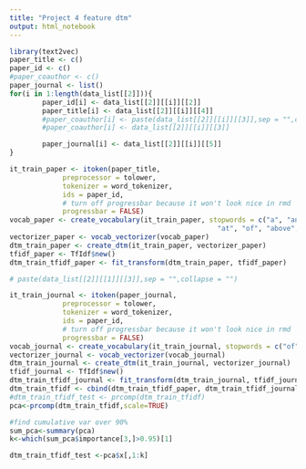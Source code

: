 ```yaml
---
title: "Project 4 feature dtm"
output: html_notebook
---
```



```r
library(text2vec)
paper_title <- c()
paper_id <- c()
#paper_coauthor <- c()
paper_journal <- list()
for(i in 1:length(data_list[[2]])){
        paper_id[i] <- data_list[[2]][[i]][[2]]  
        paper_title[i] <- data_list[[2]][[i]][[4]]
        #paper_coauthor[i] <- paste(data_list[[2]][[i]][[3]],sep = "",collapse = "")
        #paper_coauthor[i] <- data_list[[2]][[i]][[3]]

        paper_journal[i] <- data_list[[2]][[i]][[5]]
}

it_train_paper <- itoken(paper_title, 
             preprocessor = tolower, 
             tokenizer = word_tokenizer,
             ids = paper_id,
             # turn off progressbar because it won't look nice in rmd
             progressbar = FALSE)
vocab_paper <- create_vocabulary(it_train_paper, stopwords = c("a", "an", "the", "in", "on",
                                                   "at", "of", "above", "under"))
vectorizer_paper <- vocab_vectorizer(vocab_paper)
dtm_train_paper <- create_dtm(it_train_paper, vectorizer_paper)
tfidf_paper <- TfIdf$new()
dtm_train_tfidf_paper <- fit_transform(dtm_train_paper, tfidf_paper)

# paste(data_list[[2]][[1]][[3]],sep = "",collapse = "")

it_train_journal <- itoken(paper_journal, 
             preprocessor = tolower, 
             tokenizer = word_tokenizer,
             ids = paper_id,
             # turn off progressbar because it won't look nice in rmd
             progressbar = FALSE)
vocab_journal <- create_vocabulary(it_train_journal, stopwords = c("of","for","at","the","a", "an", "in", "under", "on", "above"))
vectorizer_journal <- vocab_vectorizer(vocab_journal)
dtm_train_journal <- create_dtm(it_train_journal, vectorizer_journal) 
tfidf_journal <- TfIdf$new()
dtm_train_tfidf_journal <- fit_transform(dtm_train_journal, tfidf_journal)
dtm_train_tfidf <- cbind(dtm_train_tfidf_paper, dtm_train_tfidf_journal)
#dtm_train_tfidf_test <- prcomp(dtm_train_tfidf)
pca<-prcomp(dtm_train_tfidf,scale=TRUE)

#find cumulative var over 90%
sum_pca<-summary(pca)
k<-which(sum_pca$importance[3,]>0.95)[1]

dtm_train_tfidf_test <-pca$x[,1:k]
```

